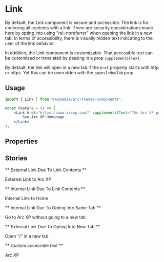 

<Meta title="Components/Link" component={Link} />

# Link

By default, the Link component is secure and accessible. The link is for enclosing all contents with a link. There are security considerations made here by opting into using "rel=noreferrer" when opening the link in a new tab. In terms of accessibility, there is visually hidden text indicating to the user of the link behavior.

In addition, the Link component is customizable. That accessible text can be customized or translated by passing in a prop `supplementalText`.

By default, the link will open in a new tab if the `href` property starts with http or https. Yet this can be overridden with the `opensInNewTab` prop.

## Usage

```jsx
import { Link } from "@wpmedia/arc-themes-components";

const Feature = () => (
	<Link href="https://www.arcxp.com/" supplementalText="The Arc XP page will open in a new window">
		See Arc XP Homepage
	</Link>
);
```

## Properties

<ArgsTable of={Link} />

## Stories

** External Link Due To Link Contents **

<Canvas>
	<Story name="External Link Due To Link Contents">
		<Link href="https://www.arcxp.com/">External Link to Arc XP</Link>
	</Story>
</Canvas>

** Internal Link Due To Link Contents **

<Canvas>
	<Story name="Internal Link Due To Link Contents">
		<Link href="/">Internal Link to Home</Link>
	</Story>
</Canvas>

** Internal Link Due To Opting Into Same Tab **

<Canvas>
	<Story name="Internal Link Due To Opting Into Same Tab">
		<Link href="https://www.arcxp.com/" openInNewTab={false}>
			Go to Arc XP without going to a new tab
		</Link>
	</Story>
</Canvas>

** External Link Due To Opting Into New Tab **

<Canvas>
	<Story name="External Link Due To Opting Into New Tab">
		<Link href="/" openInNewTab={true}>
			Open "/" in a new tab
		</Link>
	</Story>
</Canvas>

** Custom accessible text **

<Canvas>
	<Story name="Custom accessible text">
		<Link
			href="https://www.arcxp.com/"
			openNewTabLinkVisuallyHiddenText="Go to that page"
			supplementalText="This link will give you new insight into the Arc XP company"
		>
			Arc XP
		</Link>
	</Story>
</Canvas>
